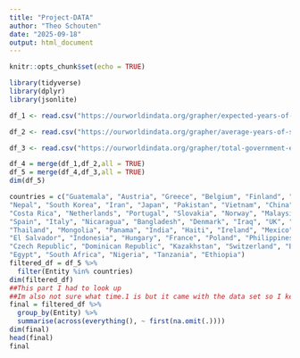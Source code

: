 ```yaml
---
title: "Project-DATA"
author: "Theo Schouten"
date: "2025-09-18"
output: html_document
---
```


```r
knitr::opts_chunk$set(echo = TRUE)
```


```r
library(tidyverse)
library(dplyr)
library(jsonlite)

df_1 <- read.csv("https://ourworldindata.org/grapher/expected-years-of-schooling.csv?v=1&csvType=filtered&useColumnShortNames=true&mapSelect=CHN~NOR~SWE~FIN~CAN~USA~RUS~DEU~NLD~DNK~IRL~ISL~GBR~ESP~FRA~ITA~MEX~IND~BFA~MLI~DZA~TCD~ZAF~RWA~COD~PRY~BRA~PER~COL~AUS~NZL~PNG~PAK&overlay=download-data")

df_2 <- read.csv("https://ourworldindata.org/grapher/average-years-of-schooling.csv?v=1&csvType=filtered&useColumnShortNames=true&mapSelect=CAN~USA~MEX~RUS~CHN~GBR~IRL~ISL~AND~ESP~FRA~DEU~DNK~NLD~ITA~BFA~RWA~COD~ZAF~SOM~TCD~DZA~MLI~AUS~PNG~NZL~BRA~PER~COL~NOR~FIN~SWE&overlay=download-data")

df_3 <- read.csv("https://ourworldindata.org/grapher/total-government-expenditure-on-education-gdp.csv?v=1&csvType=filtered&useColumnShortNames=true&mapSelect=CAN~USA&overlay=download-data")

df_4 = merge(df_1,df_2,all = TRUE)
df_5 = merge(df_4,df_3,all = TRUE)
dim(df_5)

countries = c("Guatemala", "Austria", "Greece", "Belgium", "Finland", "Germany", "United States", "Singapore", 
"Nepal", "South Korea", "Iran", "Japan", "Pakistan", "Vietnam", "China", "Trinidad and Tobago",
"Costa Rica", "Netherlands", "Portugal", "Slovakia", "Norway", "Malaysia", "Cuba", "Canada", 
"Spain", "Italy", "Nicaragua", "Bangladesh", "Denmark", "Iraq", "UK", "Sri Lanka", "Sweden", 
"Thailand", "Mongolia", "Panama", "India", "Haiti", "Ireland", "Mexico", "Uzbekistan", "Honduras", 
"El Salvador", "Indonesia", "Hungary", "France", "Poland", "Philippines", "Saudi Arabia", 
"Czech Republic", "Dominican Republic", "Kazakhstan", "Switzerland", "Belize", "Jamaica", 
"Egypt", "South Africa", "Nigeria", "Tanzania", "Ethiopia")
filtered_df = df_5 %>%
  filter(Entity %in% countries)
dim(filtered_df)
##This part I had to look up
##Im also not sure what time.1 is but it came with the data set so I kept it
final = filtered_df %>%
  group_by(Entity) %>%
  summarise(across(everything(), ~ first(na.omit(.))))
dim(final)
head(final)
final
```


```r

```


